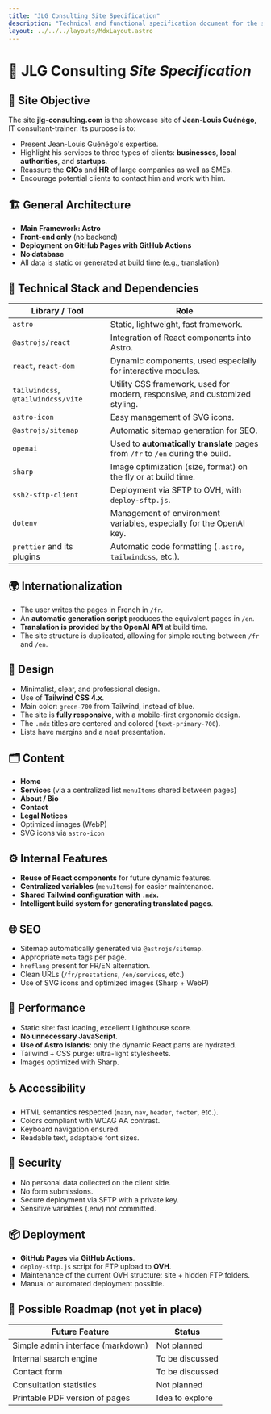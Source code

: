 ```yaml
---
title: "JLG Consulting Site Specification"
description: "Technical and functional specification document for the showcase site jlg-consulting.com"
layout: ../../../layouts/MdxLayout.astro
---
```



# 📄 JLG Consulting _Site Specification_

## 🧭 Site Objective

The site **jlg-consulting.com** is the showcase site of **Jean-Louis Guénégo**, IT consultant-trainer. Its purpose is to:

- Present Jean-Louis Guénégo's expertise.
- Highlight his services to three types of clients: **businesses**, **local authorities**, and **startups**.
- Reassure the **CIOs** and **HR** of large companies as well as SMEs.
- Encourage potential clients to contact him and work with him.

## 🏗️ General Architecture

- **Main Framework: Astro**
- **Front-end only** (no backend)
- **Deployment on GitHub Pages with GitHub Actions**
- **No database**
- All data is static or generated at build time (e.g., translation)

## 🧩 Technical Stack and Dependencies

| Library / Tool                     | Role                                                                                         |
| ---------------------------------- | -------------------------------------------------------------------------------------------- |
| `astro`                            | Static, lightweight, fast framework.                                                         |
| `@astrojs/react`                   | Integration of React components into Astro.                                                  |
| `react`, `react-dom`               | Dynamic components, used especially for interactive modules.                                 |
| `tailwindcss`, `@tailwindcss/vite` | Utility CSS framework, used for modern, responsive, and customized styling.                 |
| `astro-icon`                       | Easy management of SVG icons.                                                                |
| `@astrojs/sitemap`                 | Automatic sitemap generation for SEO.                                                        |
| `openai`                           | Used to **automatically translate** pages from `/fr` to `/en` during the build.            |
| `sharp`                            | Image optimization (size, format) on the fly or at build time.                              |
| `ssh2-sftp-client`                 | Deployment via SFTP to OVH, with `deploy-sftp.js`.                                         |
| `dotenv`                           | Management of environment variables, especially for the OpenAI key.                         |
| `prettier` and its plugins         | Automatic code formatting (`.astro`, `tailwindcss`, etc.).                                   |

## 🌍 Internationalization

- The user writes the pages in French in `/fr`.
- An **automatic generation script** produces the equivalent pages in `/en`.
- **Translation is provided by the OpenAI API** at build time.
- The site structure is duplicated, allowing for simple routing between `/fr` and `/en`.

## 🎨 Design

- Minimalist, clear, and professional design.
- Use of **Tailwind CSS 4.x**.
- Main color: `green-700` from Tailwind, instead of blue.
- The site is **fully responsive**, with a mobile-first ergonomic design.
- The `.mdx` titles are centered and colored (`text-primary-700`).
- Lists have margins and a neat presentation.

## 🗂️ Content

- **Home**
- **Services** (via a centralized list `menuItems` shared between pages)
- **About / Bio**
- **Contact**
- **Legal Notices**
- Optimized images (WebP)
- SVG icons via `astro-icon`

## ⚙️ Internal Features

- **Reuse of React components** for future dynamic features.
- **Centralized variables** (`menuItems`) for easier maintenance.
- **Shared Tailwind configuration with `.mdx`.**
- **Intelligent build system for generating translated pages**.

## 🌐 SEO

- Sitemap automatically generated via `@astrojs/sitemap`.
- Appropriate `meta` tags per page.
- `hreflang` present for FR/EN alternation.
- Clean URLs (`/fr/prestations`, `/en/services`, etc.)
- Use of SVG icons and optimized images (Sharp + WebP)

## 🚀 Performance

- Static site: fast loading, excellent Lighthouse score.
- **No unnecessary JavaScript**.
- **Use of Astro Islands**: only the dynamic React parts are hydrated.
- Tailwind + CSS purge: ultra-light stylesheets.
- Images optimized with Sharp.

## ♿ Accessibility

- HTML semantics respected (`main`, `nav`, `header`, `footer`, etc.).
- Colors compliant with WCAG AA contrast.
- Keyboard navigation ensured.
- Readable text, adaptable font sizes.

## 🔐 Security

- No personal data collected on the client side.
- No form submissions.
- Secure deployment via SFTP with a private key.
- Sensitive variables (.env) not committed.

## 📦 Deployment

- **GitHub Pages** via **GitHub Actions**.
- `deploy-sftp.js` script for FTP upload to **OVH**.
- Maintenance of the current OVH structure: site + hidden FTP folders.
- Manual or automated deployment possible.

## 📘 Possible Roadmap (not yet in place)

| Future Feature                     | Status         |
| ---------------------------------- | -------------- |
| Simple admin interface (markdown)  | Not planned    |
| Internal search engine             | To be discussed |
| Contact form                       | To be discussed |
| Consultation statistics            | Not planned    |
| Printable PDF version of pages     | Idea to explore |